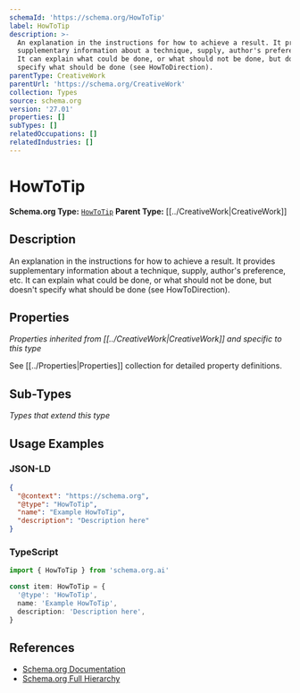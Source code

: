 ```yaml
---
schemaId: 'https://schema.org/HowToTip'
label: HowToTip
description: >-
  An explanation in the instructions for how to achieve a result. It provides
  supplementary information about a technique, supply, author's preference, etc.
  It can explain what could be done, or what should not be done, but doesn't
  specify what should be done (see HowToDirection).
parentType: CreativeWork
parentUrl: 'https://schema.org/CreativeWork'
collection: Types
source: schema.org
version: '27.01'
properties: []
subTypes: []
relatedOccupations: []
relatedIndustries: []
---
```

# HowToTip

**Schema.org Type:** [`HowToTip`](https://schema.org/HowToTip)
**Parent Type:** [[../CreativeWork|CreativeWork]]

## Description

An explanation in the instructions for how to achieve a result. It provides supplementary information about a technique, supply, author's preference, etc. It can explain what could be done, or what should not be done, but doesn't specify what should be done (see HowToDirection).

## Properties

*Properties inherited from [[../CreativeWork|CreativeWork]] and specific to this type*

See [[../Properties|Properties]] collection for detailed property definitions.

## Sub-Types

*Types that extend this type*

## Usage Examples

### JSON-LD

```json
{
  "@context": "https://schema.org",
  "@type": "HowToTip",
  "name": "Example HowToTip",
  "description": "Description here"
}
```

### TypeScript

```typescript
import { HowToTip } from 'schema.org.ai'

const item: HowToTip = {
  '@type': 'HowToTip',
  name: 'Example HowToTip',
  description: 'Description here',
}
```

## References

- [Schema.org Documentation](https://schema.org/HowToTip)
- [Schema.org Full Hierarchy](https://schema.org/docs/full.html)
